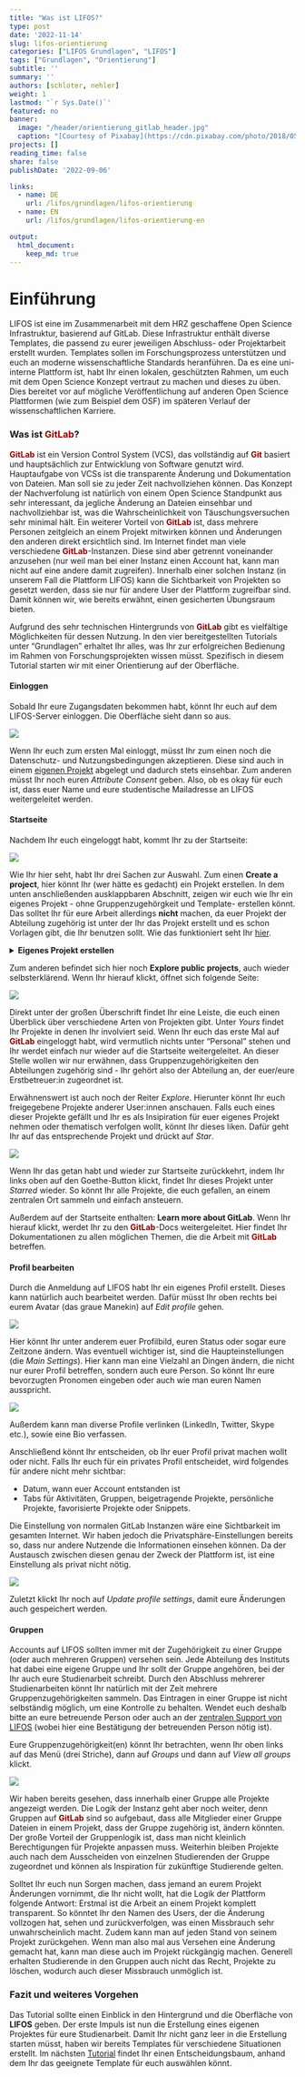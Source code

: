 ```yaml
---
title: "Was ist LIFOS?" 
type: post
date: '2022-11-14' 
slug: lifos-orientierung
categories: ["LIFOS Grundlagen", "LIFOS"] 
tags: ["Grundlagen", "Orientierung"] 
subtitle: ''
summary: '' 
authors: [schloter, nehler] 
weight: 1
lastmod: '`r Sys.Date()`'
featured: no
banner:
  image: "/header/orientierung_gitlab_header.jpg"
  caption: "[Courtesy of Pixabay](https://cdn.pixabay.com/photo/2018/05/26/14/53/directory-3431477_960_720.jpg)"
projects: []
reading_time: false
share: false
publishDate: '2022-09-06'

links:
  - name: DE
    url: /lifos/grundlagen/lifos-orientierung
  - name: EN
    url: /lifos/grundlagen/lifos-orientierung-en

output:
  html_document:
    keep_md: true
---
```


# Einführung    

LIFOS ist eine im Zusammenarbeit mit dem HRZ geschaffene Open Science Infrastruktur, basierend auf GitLab. Diese Infrastruktur enthält diverse Templates, die passend zu eurer jeweiligen Abschluss- oder Projektarbeit erstellt wurden. Templates sollen im Forschungsprozess unterstützen und euch an moderne wissenschaftliche Standards heranführen. Da es eine uni-interne Plattform ist, habt Ihr einen lokalen, geschützten Rahmen, um euch mit dem Open Science Konzept vertraut zu machen und dieses zu üben. Dies bereitet vor auf mögliche Veröffentlichung auf anderen Open Science Plattformen (wie zum Beispiel dem OSF) im späteren Verlauf der wissenschaftlichen Karriere.

### Was ist <span style="color: darkred;">**GitLab**</span>? 

<span style="color: darkred;">**GitLab**</span> ist ein Version Control System (VCS), das vollständig auf <span style="color: darkred;">**Git**</span> basiert und hauptsächlich zur Entwicklung von Software genutzt wird. Hauptaufgabe von VCSs ist die transparente Änderung und Dokumentation von Dateien. Man soll sie zu jeder Zeit nachvollziehen können. Das Konzept der Nachverfolung ist natürlich von einem Open Science Standpunkt aus sehr interessant, da jegliche Änderung an Dateien einsehbar und nachvollziehbar ist, was die Wahrscheinlichkeit von Täuschungsversuchen sehr minimal hält. Ein weiterer Vorteil von <span style="color: darkred;">**GitLab**</span> ist, dass mehrere Personen zeitgleich an einem Projekt mitwirken können und Änderungen den anderen direkt ersichtlich sind. Im Internet findet man viele verschiedene <span style="color: darkred;">**GitLab**</span>-Instanzen. Diese sind aber getrennt voneinander anzusehen (nur weil man bei einer Instanz einen Account hat, kann man nicht auf eine andere damit zugreifen). Innerhalb einer solchen Instanz (in unserem Fall die Plattform LIFOS) kann die Sichtbarkeit von Projekten so gesetzt werden, dass sie nur für andere User der Plattform zugreifbar sind. Damit können wir, wie bereits erwähnt, einen gesicherten Übungsraum bieten. 

Aufgrund des sehr technischen Hintergrunds von <span style="color: darkred;">**GitLab**</span> gibt es vielfältige Möglichkeiten für dessen Nutzung. In den vier bereitgestellten Tutorials unter "Grundlagen" erhaltet Ihr alles, was Ihr zur erfolgreichen Bedienung im Rahmen von Forschungsprojekten wissen müsst. Spezifisch in diesem Tutorial starten wir mit einer Orientierung auf der Oberfläche.

#### Einloggen

Sobald Ihr eure Zugangsdaten bekommen habt, könnt Ihr euch auf dem LIFOS-Server einloggen. Die Oberfläche sieht dann so aus.

![](gitlaborientierung_Einloggen2.png)
 
Wenn Ihr euch zum ersten Mal einloggt, müsst Ihr zum einen noch die Datenschutz- und Nutzungsbedingungen akzeptieren. Diese sind auch in einem [eigenen Projekt](https://lifos.uni-frankfurt.de/root/guidelines/-/tree/main) abgelegt und dadurch stets einsehbar. Zum anderen müsst Ihr noch euren *Attribute Consent* geben. Also, ob es okay für euch ist, dass euer Name und eure studentische Mailadresse an LIFOS weitergeleitet werden. 

#### Startseite

Nachdem Ihr euch eingeloggt habt, kommt Ihr zu der Startseite: 

![](gitlaborientierung_projectsstartsite2.png)

Wie Ihr hier seht, habt Ihr drei Sachen zur Auswahl. Zum einen **Create a project**, hier könnt Ihr (wer hätte es gedacht) ein Projekt erstellen. In dem unten anschließenden ausklappbaren Abschnitt, zeigen wir euch wie Ihr ein eigenes Projekt - ohne Gruppenzugehörgkeit und Template- erstellen könnt. Das solltet Ihr für eure Arbeit allerdings **nicht** machen, da euer Projekt der Abteilung zugehörig ist unter der Ihr das Projekt erstellt und es schon Vorlagen gibt, die Ihr benutzen sollt. Wie das funktioniert seht Ihr [hier](https://pandar.netlify.app/lifos/grundlagen/lifos-eigenesprojekt/). 

<details><summary> **Eigenes Projekt erstellen** </summary>

Um ein eigenes Projekt zu erstellen, geht Ihr auf der LIFOS-Startseite rechts auf **New project**.

![](gitlaborientierung_newproject.png)

Anschließend öffnet sich eine Seite auf der Ihr 4 Möglichkeiten vorfindet: 

![](gitlaborientierung_newprojectoptions2.png)  

Um ein komplett eigenes Projekt zu erstellen, wählt Ihr *Create Blank Project*.
Hier gebt Ihr dem Projekt einen Namen und stellt das Visibility-Level ein (*internal*). 

Bei der Project-URL ordnet Ihr das Projekt euch selbst zu, indem Ihr einfach euren Usernamen auswählt. Dann braucht Ihr noch ein Project Slug, welches am besten eurem Projektnamen ähneln sollte, da Ihr das Projekt so am besten wiederfindet. 

![](gitlaborientierung_newblankproject.png) 
Am Ende klickt Ihr auf *Create Project* und Ihr habt ein eigenes Projekt erstellt - ohne Gruppenzugehörigkeit oder Vorlage. 

</details>

Zum anderen befindet sich hier noch **Explore public projects**, auch wieder selbsterklärend. Wenn Ihr hierauf klickt, öffnet sich folgende Seite: 

![](gitlaborientierung_ExplorePublicProjects.png)

Direkt unter der großen Überschrift findet Ihr eine Leiste, die euch einen Überblick über verschiedene Arten von Projekten gibt. Unter *Yours* findet Ihr Projekte in denen Ihr involviert seid. Wenn Ihr euch das erste Mal auf <span style="color: darkred;">**GitLab**</span> eingeloggt habt, wird vermutlich nichts unter "Personal" stehen und Ihr werdet einfach nur wieder auf die Startseite weitergeleitet.
An dieser Stelle wollen wir nur erwähnen, dass Gruppenzugehörigkeiten den Abteilungen zugehörig sind - Ihr gehört also der Abteilung an, der euer/eure Erstbetreuer:in zugeordnet ist.

Erwähnenswert ist auch noch der Reiter *Explore*. Hierunter könnt Ihr euch freigegebene Projekte anderer User:innen anschauen. Falls euch eines dieser Projekte gefällt und Ihr es als Insipiration für euer eigenes Projekt nehmen oder thematisch verfolgen wollt, könnt Ihr dieses liken. Dafür geht Ihr auf das entsprechende Projekt und drückt auf *Star*. 

![](gitlaborientierung_Star.png)

Wenn Ihr das getan habt und wieder zur Startseite zurückkehrt, indem Ihr links oben auf den Goethe-Button klickt, findet Ihr dieses Projekt unter *Starred* wieder. So könnt Ihr alle Projekte, die euch gefallen, an einem zentralen Ort sammeln und einfach ansteuern. 

Außerdem auf der Startseite enthalten: **Learn more about GitLab**. Wenn Ihr hierauf klickt, werdet Ihr zu den <span style="color: darkred;">**GitLab**</span>-Docs weitergeleitet. Hier findet Ihr Dokumentationen zu allen möglichen Themen, die die Arbeit mit <span style="color: darkred;">**GitLab**</span> betreffen. 

#### Profil bearbeiten

Durch die Anmeldung auf LIFOS habt Ihr ein eigenes Profil erstellt. Dieses kann natürlich auch bearbeitet werden. Dafür müsst Ihr oben rechts bei eurem Avatar (das graue Manekin) auf *Edit profile* gehen.  

![](gitlaborientierung_avatar.png)

Hier könnt Ihr unter anderem euer Profilbild, euren Status oder sogar eure Zeitzone ändern. Was eventuell wichtiger ist, sind die Haupteinstellungen (die *Main Settings*). Hier kann man eine Vielzahl an Dingen ändern, die nicht nur eurer Profil betreffen, sondern auch eure Person. So könnt Ihr eure bevorzugten Pronomen eingeben oder auch wie man euren Namen ausspricht. 

![](gitlaborientierung_MainSettings.png)

Außerdem kann man diverse Profile verlinken (LinkedIn, Twitter, Skype etc.), sowie eine Bio verfassen. 

Anschließend könnt Ihr entscheiden, ob Ihr euer Profil privat machen wollt oder nicht. Falls Ihr euch für ein privates Profil entscheidet, wird folgendes für andere nicht mehr sichtbar: 

- Datum, wann euer Account entstanden ist
- Tabs für Aktivitäten, Gruppen, beigetragende Projekte, persönliche Projekte, favorisierte Projekte oder Snippets. 

Die Einstellung von normalen GitLab Instanzen wäre eine Sichtbarkeit im gesamten Internet. Wir haben jedoch die Privatsphäre-Einstellungen bereits so, dass nur andere Nutzende die Informationen einsehen können. Da der Austausch zwischen diesen genau der Zweck der Plattform ist, ist eine Einstellung als privat nicht nötig.

![](gitlaborientierung_privateSettings.png)

Zuletzt klickt Ihr noch auf *Update profile settings*, damit eure Änderungen auch gespeichert werden. 

#### Gruppen {.anchorheader}

Accounts auf LIFOS sollten immer mit der Zugehörigkeit zu einer Gruppe (oder auch mehreren Gruppen) versehen sein. Jede Abteilung des Instituts hat dabei eine eigene Gruppe und Ihr sollt der Gruppe angehören, bei der Ihr auch eure Studienarbeit schreibt. Durch den Abschluss mehrerer Studienarbeiten könnt Ihr natürlich mit der Zeit mehrere Gruppenzugehörigkeiten sammeln. Das Eintragen in einer Gruppe ist nicht selbständig möglich, um eine Kontrolle zu behalten. Wendet euch deshalb bitte an eure betreuende Person oder auch an der [zentralen Support von LIFOS](mailto:lifos@uni-frankurt.de) (wobei hier eine Bestätigung der betreuenden Person nötig ist).

Eure Gruppenzugehörigkeit(en) könnt Ihr betrachten, wenn Ihr oben links auf das Menü (drei Striche), dann auf *Groups* und dann auf *View all groups* klickt.

![](gitlaborientierung_yourgroups_new.png)

Wir haben bereits gesehen, dass innerhalb einer Gruppe alle Projekte angezeigt werden. Die Logik der Instanz geht aber noch weiter, denn Gruppen auf <span style="color: darkred;">**GitLab**</span> sind so aufgebaut, dass alle Mitglieder einer Gruppe Dateien in einem Projekt, dass der Gruppe zugehörig ist, ändern könnten. Der große Vorteil der Gruppenlogik ist, dass man nicht kleinlich Berechtigungen für Projekte anpassen muss. Weiterhin bleiben Projekte auch nach dem Ausscheiden von einzelnen Studierenden der Gruppe zugeordnet und können als Inspiration für zukünftige Studierende gelten. 

Solltet Ihr euch nun Sorgen machen, dass jemand an eurem Projekt Änderungen vornimmt, die Ihr nicht wollt, hat die Logik der Plattform folgende Antwort: Erstmal ist die Arbeit an einem Projekt komplett transparent. So könntet Ihr den Namen des Users, der die Änderung vollzogen hat, sehen und zurückverfolgen, was einen Missbrauch sehr unwahrscheinlich macht. Zudem kann man auf jeden Stand von seinem Projekt zurückgehen. Wenn man also mal aus Versehen eine Änderung gemacht hat, kann man diese auch im Projekt rückgängig machen. Generell erhalten Studierende in den Gruppen auch nicht das Recht, Projekte zu löschen, wodurch auch dieser Missbrauch unmöglich ist. 

### Fazit und weiteres Vorgehen   

Das Tutorial sollte einen Einblick in den Hintergrund und die Oberfläche von **LIFOS** geben. Der erste Impuls ist nun die Erstellung eines eigenen Projektes für eure Studienarbeit. Damit Ihr nicht ganz leer in die Erstellung starten müsst, haben wir bereits Templates für verschiedene Situationen erstellt. Im nächsten [Tutorial](#) findet Ihr einen Entscheidungsbaum, anhand dem Ihr das geeignete Template für euch auswählen könnt. 

